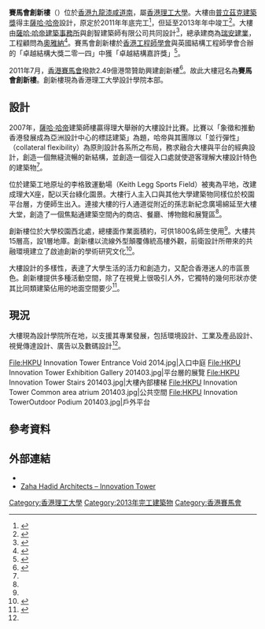 {{noteTA
|1=zh-cn:扎哈; zh-tw:札哈;  zh-hk:薩哈;
|2=zh-cn:哈迪德; zh-tw:哈蒂;  zh-hk:哈帝;
|3=zh-hans:普利兹克; zh-hant:普立茲克;
|G1 = 地名
}}
{{Infobox building
| name                = 賽馬會創新樓
| native_name         = 
| native_name_lang    = 
| former_names        = 
| alternate_names     = 
| status              = 竣工
| image               = Wikimania 2013 04404.JPG
| image_alt           = 從廣場上望去，一座白色的多層建築，一直延伸到建築右側的一點。前景是一些開著粉紅色花朵的矮樹。兩邊都是較暗的磚砌建築。右邊的背景是另一個磚砌的直線型建築。
| caption             = 東面立面，2013年攝
| building_type       = 
| architectural_style = 
| structural_system   = 
| cost                = 
| location            = [[香港|香港]][[九龍|九龍]][[紅磡|紅磡]][[香港理工大學|香港理工大學]]
| address             = 
| location_country    = 
| coordinates         = {{coord|22|18|20|N|114|10|45|E|display=inline,title}}
| groundbreaking_date =
| start_date          = 2009年
| completion_date     = 2013年
| completed_date      = 
| opened_date         = 
| inauguration_date   =
| top_floor           = 
| other_dimensions    = 樓高{{convert|76|m}}<ref name="Zaha Hadid webpage">{{cite web|title=Jockey Club Innovation Tower, Hong Kong|url=http://www.zaha-hadid.com/architecture/jockey-club-innovation-tower/|publisher=Zaha Hadid Architects|accessdate=2020-08-09|language=en|archive-date=2017-10-21|archive-url=https://web.archive.org/web/20171021054640/http://www.zaha-hadid.com/architecture/jockey-club-innovation-tower/|dead-url=no}}</ref>
| floor_count         = 
| floor_area          = {{convert|15000|m2}}<ref name="Zaha Hadid webpage" />
| seating_type        = 
| seating_capacity    =
| elevator_count      = 
| main_contractor     = [[瑞安建業|瑞安建業]]
| architect           = [[薩哈·哈帝|薩哈·哈帝]]
| architecture_firm   = [[薩哈·哈帝建築事務所|薩哈·哈帝建築事務所]]<br>創智建築師有限公司
| structural_engineer = [[奧雅納|奧雅納]]
| services_engineer   = 
| civil_engineer      = 
| other_designers     = 
| awards              = 
| url                 =
}}
'''賽馬會創新樓'''（{{lang-en|Jockey Club Innovation Tower}}）位於[[香港|香港]][[九龍|九龍]][[漆咸道|漆咸道南]]，屬[[香港理工大學|香港理工大學]]。大樓由[[普立茲克建築獎|普立茲克建築獎]]得主[[薩哈·哈帝|薩哈·哈帝]]設計，原定於2011年年底完工<ref name="Polyupr">{{Cite web|title=PolyU appoints Ms Zaha Hadid as Architect of “Innovation Tower”|url=https://www.sd.polyu.edu.hk/en/news/polyu-appoints-ms-zaha-hadid-as-architect-of-innovation-tower|accessdate=2020-08-09|author=|date=2007-12-12|format=|publisher=PolyU School of Design|language=en}}</ref>，但延至2013年年中竣工<ref>{{Cite web|title=Jockey Club Innovation Tower at Hong Kong Polytechnic University: Topping-out|url=http://www.zaha-hadid.com/2012/10/autumn-review-jockey-club-innovation-tower-at-hong-kong-polytechnic-university/|accessdate=2020-08-09|author=|date=2012-10-04|format=|publisher=Zaha Hadid Architects|language=en|archive-date=2013-12-04|archive-url=https://web.archive.org/web/20131204205259/http://www.zaha-hadid.com/2012/10/autumn-review-jockey-club-innovation-tower-at-hong-kong-polytechnic-university/|dead-url=no}}</ref>。大樓由[[薩哈·哈帝建築事務所|薩哈·哈帝建築事務所]]與創智建築師有限公司共同設計<ref>{{Cite web|title=INNOVATION TOWER, HONG KONG POLYTECHNIC UNIVERSITY|url=https://www.agcdesign.com.hk/en/projects/details/23/109/|accessdate=2020-08-09|author=|date=|format=|publisher=AGC Design|language=en|archive-date=2020-02-18|archive-url=https://web.archive.org/web/20200218011150/http://www.agcdesign.com.hk/en/projects/details/23/109/|dead-url=no}}</ref>，總承建商為[[瑞安建業|瑞安建業]]，工程顧問為[[奧雅納|奧雅納]]<ref>{{Cite web|title=香港理工大學賽馬會創新樓|url=https://www.arup.com/zh-tw/projects/innovation-tower|accessdate=2020-08-09|author=|date=|format=|publisher=ARUP|language=|archive-date=2021-03-08|archive-url=https://web.archive.org/web/20210308031447/https://www.arup.com/zh-tw/projects/innovation-tower|dead-url=no}}</ref>。賽馬會創新樓於[[香港工程師學會|香港工程師學會]]與英國結構工程師學會合辦的「卓越結構大獎二零一四」中獲「卓越結構嘉許獎」<ref>{{Cite web|title=賽馬會創新樓 卓越結構獲殊榮|url=https://www.polyu.edu.hk/cpa/excel/tc/201406/achievements/a1/index.html|accessdate=2020-08-09|author=|date=|year=2014|format=|work=excel@PolyU|publisher=香港理工大學|language=|archive-date=2015-05-01|archive-url=https://web.archive.org/web/20150501080203/http://www.polyu.edu.hk/cpa/excel/tc/201406/achievements/a1/index.html|dead-url=no}}</ref>。

2011年7月，[[香港賽馬會|香港賽馬會]]撥款2.49億港幣贊助興建創新樓<ref>{{Cite web|title=Jockey Club Charities Trust helps needy with record HK$1.62 billion donations|url=http://corporate.hkjc.com/corporate/corporate-news/english/2011-07/news_2011071501700.aspx|accessdate=2020-08-09|author=|date=2011-07-15|format=|publisher=Hong Kong Jockey Club|language=en|archiveurl=https://web.archive.org/web/20150130122842/http://corporate.hkjc.com/corporate/corporate-news/english/2011-07/news_2011071501700.aspx|archivedate=2015-01-30|dead-url=yes}}</ref>。故此大樓冠名為'''賽馬會創新樓'''。創新樓現為香港理工大學設計學院本部。

==設計==
2007年，[[薩哈·哈帝|薩哈·哈帝]]建築師樓贏得理大舉辦的大樓設計比賽。比賽以「象徵和推動香港發展成為亞洲設計中心的標誌建築」為題，哈帝與其團隊以「並行彈性」（collateral flexibility）為原則設計各系所之布局，務求融合大樓與平台的經典設計，創造一個無縫流暢的新結構，並創造一個從入口處就使遊客理解大樓設計特色的建築物<ref name="Zaha Hadid webpage" />。

位於建築工地原址的李格致運動場（Keith Legg Sports Field）被夷為平地，改建成理大X座，配以天台綠化園景。大樓行人主入口與其他大學建築物同樣位於校園平台層，方便師生出入。連接大樓的行人通道從附近的孫志新紀念廣場綿延至大樓大堂，創造了一個焦點通建築空間內的商店、餐廳、博物館和展覽區<ref name="Zaha Hadid webpage" />。

創新樓位於大學校園西北處，總樓面作業面積約{{convert|12000|m2}}，可供1800名師生使用<ref name="Polyupr" />。大樓共15層高，設1層地庫。創新樓以流線外型顛覆傳統高樓外觀，前衛設計所帶來的共融環境建立了啟迪創新的學術研究文化<ref>{{Cite journal|title=香港理工大學賽馬會創新樓|author=李媛|url=https://kns.cnki.net/KCMS/detail/detail.aspx?dbcode=CJFQ&dbname=CJFD2014&filename=JZCS201419010&v=MjA0MzMzcVRyV00xRnJDVVI3cWZiK1puRnlIblZML0FMemZJZmJHNEg5WE5wbzlFWklSOGVYMUx1eFlTN0RoMVQ=|journal=城市建築|publisher=黑龍江科學技術出版社|issue=19|doi=|others=|year=2014|volume=2014|page=44-57|issn=1673-0232|pmid=|accessdate=2020-08-09}}</ref>。

大樓設計的多樣性，表達了大學生活的活力和創造力，又配合香港迷人的市區景色。創新樓提供多種活動空間，除了在視覺上很吸引人外，它獨特的幾何形狀亦使其比同類建築佔用的地面空間要少<ref>{{Cite journal|title=Future cities and environmental sustainability|author=Saffa Riffat|url=|journal=Future Cities and Environment|issue=1|doi=10.1186/s40984-016-0014-2|others=Richard Powell|year=2016|volume=2|page=1-23|pmid=|authorlink3=Devrim Aydin|language=en|accessdate=2020-08-09}}</ref>。

==現況==
大樓現為設計學院所在地，以支援其專業發展，包括環境設計、工業及產品設計、視覺傳達設計、廣告以及數碼設計<ref name="Polyupr" />。

<gallery>
File:HKPU Innovation Tower Entrance Void 2014.jpg|入口中庭
File:HKPU Innovation Tower Exhibition Gallery 201403.jpg|平台層的展覽
File:HKPU Innovation Tower Stairs 201403.jpg|大樓內部樓梯
File:HKPU Innovation Tower Common area atrium 201403.jpg|公共空間
File:HKPU Innovation TowerOutdoor Podium 201403.jpg|戶外平台
</gallery>

==參考資料==
{{reflist}}

==外部連結==
{{Commons category|Jockey Club Innovation Tower, Hong Kong Polytechnic University}}
*{{Official website|http://www.sd.polyu.edu.hk/web/About/InnovationTower}}
*[https://web.archive.org/web/20120301134727/http://www.zaha-hadid.com/architecture/innovation-tower/ Zaha Hadid Architects – Innovation Tower]

{{香港赛马会}}
{{香港理工大學}}

[[Category:香港理工大學|Category:香港理工大學]]
[[Category:2013年完工建築物|Category:2013年完工建築物]]
[[Category:香港賽馬會|Category:香港賽馬會]]